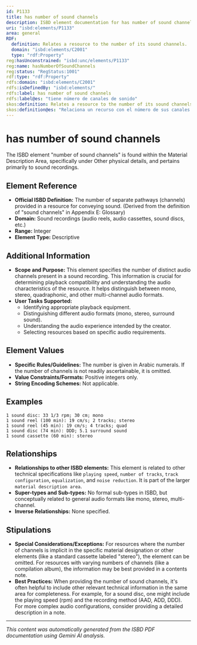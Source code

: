 ```yaml
---
id: P1133
title: has number of sound channels
description: ISBD element documentation for has number of sound channels
uri: "isbd:elements/P1133"
area: general
RDF:
  definition: Relates a resource to the number of its sound channels.
  domain: "isbd:elements/C2001"
  type: "rdf:Property"
reg:hasUnconstrained: "isbd:unc/elements/P1133"
reg:name: hasNumberOfSoundChannels
reg:status: "RegStatus:1001"
rdf:type: "rdf:Property"
rdfs:domain: "isbd:elements/C2001"
rdfs:isDefinedBy: "isbd:elements/"
rdfs:label: has number of sound channels
rdfs:label@es: "tiene número de canales de sonido"
skos:definition: Relates a resource to the number of its sound channels.
skos:definition@es: "Relaciona un recurso con el número de sus canales de sonido."
---
```

# has number of sound channels

The ISBD element "number of sound channels" is found within the Material Description Area, specifically under Other physical details, and pertains primarily to sound recordings.

## Element Reference

- **Official ISBD Definition:** The number of separate pathways (channels) provided in a resource for conveying sound. (Derived from the definition of "sound channels" in Appendix E: Glossary)
- **Domain:** Sound recordings (audio reels, audio cassettes, sound discs, etc.)
- **Range:** Integer
- **Element Type:** Descriptive

## Additional Information

- **Scope and Purpose:** This element specifies the number of distinct audio channels present in a sound recording. This information is crucial for determining playback compatibility and understanding the audio characteristics of the resource.  It helps distinguish between mono, stereo, quadraphonic, and other multi-channel audio formats.
- **User Tasks Supported:**
    - Identifying appropriate playback equipment.
    - Distinguishing different audio formats (mono, stereo, surround sound).
    - Understanding the audio experience intended by the creator.
    - Selecting resources based on specific audio requirements.


## Element Values

- **Specific Rules/Guidelines:** The number is given in Arabic numerals.  If the number of channels is not readily ascertainable, it is omitted.
- **Value Constraints/Formats:** Positive integers only.
- **String Encoding Schemes:** Not applicable.

## Examples

```
1 sound disc: 33 1/3 rpm; 30 cm; mono
1 sound reel (100 min): 19 cm/s; 2 tracks; stereo
1 sound reel (45 min): 19 cm/s; 4 tracks; quad
1 sound disc (74 min): DDD; 5.1 surround sound
1 sound cassette (60 min): stereo
```

## Relationships

- **Relationships to other ISBD elements:** This element is related to other technical specifications like `playing speed`, `number of tracks`, `track configuration`, `equalization`, and `noise reduction`.  It is part of the larger `material description area`.
- **Super-types and Sub-types:**  No formal sub-types in ISBD, but conceptually related to general audio formats like mono, stereo, multi-channel.
- **Inverse Relationships:** None specified.

## Stipulations

- **Special Considerations/Exceptions:** For resources where the number of channels is implicit in the specific material designation or other elements (like a standard cassette labeled "stereo"), the element can be omitted.  For resources with varying numbers of channels (like a compilation album), the information may be best provided in a contents note.
- **Best Practices:**  When providing the number of sound channels, it's often helpful to include other relevant technical information in the same area for completeness.  For example, for a sound disc, one might include the playing speed (rpm) and the recording method (AAD, ADD, DDD).  For more complex audio configurations, consider providing a detailed description in a note.


---

*This content was automatically generated from the ISBD PDF documentation using Gemini AI analysis.*

